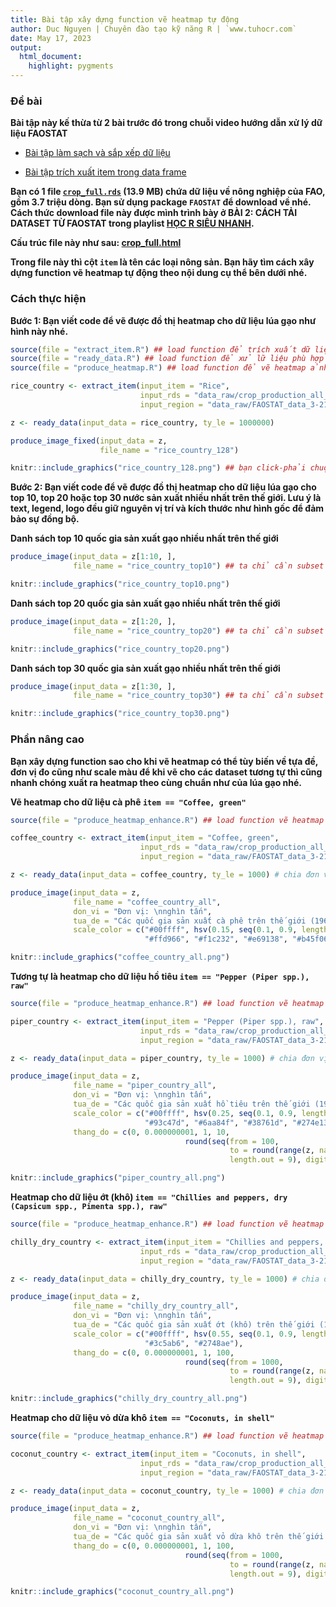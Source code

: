 ```yaml
---
title: Bài tập xây dựng function vẽ heatmap tự động
author: Duc Nguyen | Chuyên đào tạo kỹ năng R | `www.tuhocr.com`
date: May 17, 2023
output:
  html_document:
    highlight: pygments
---
```


### Đề bài

**Bài tập này kế thừa từ 2 bài trước đó trong chuỗi video hướng dẫn xử lý dữ liệu FAOSTAT**

* [Bài tập làm sạch và sắp xếp dữ liệu](https://studyr.netlify.app/faostat/data-cleaning.html)
    
* [Bài tập trích xuất item trong data frame](https://tuhocr.shinyapps.io/hack2/)

**Bạn có 1 file [`crop_full.rds`](https://studyr.netlify.app/faostat/data_raw/crop_production_all_data.rds) (13.9 MB) chứa dữ liệu về nông nghiệp của FAO, gồm 3.7 triệu dòng. Bạn sử dụng package `FAOSTAT` để download về nhé. Cách thức download file này được mình trình bày ở BÀI 2: CÁCH TẢI DATASET TỪ FAOSTAT trong playlist [HỌC R SIÊU NHANH](https://www.youtube.com/playlist?list=PLCKFKYBfLgPV07MhYMoOMlazOSS7KwKuA).**

**Cấu trúc file này như sau: [crop_full.html](https://studyr.netlify.app/faostat/crop_full.html)**

**Trong file này thì cột `item` là tên các loại nông sản. Bạn hãy tìm cách xây dựng function vẽ heatmap tự động theo nội dung cụ thể bên dưới nhé.**

### Cách thực hiện

**Bước 1: Bạn viết code để vẽ được đồ thị heatmap cho dữ liệu lúa gạo như hình này nhé.**

```r
source(file = "extract_item.R") ## load function để trích xuất dữ liệu theo item
source(file = "ready_data.R") ## load function để xử lữ liệu phù hợp vẽ heatmap
source(file = "produce_heatmap.R") ## load function để vẽ heatmap ảnh gốc để lấy vị trí tọa độ
```

```r
rice_country <- extract_item(input_item = "Rice",
                             input_rds = "data_raw/crop_production_all_data.rds",
                             input_region = "data_raw/FAOSTAT_data_3-21-2023.csv")
```

```r
z <- ready_data(input_data = rice_country, ty_le = 1000000)

produce_image_fixed(input_data = z,
                    file_name = "rice_country_128")
```

```r
knitr::include_graphics("rice_country_128.png") ## bạn click-phải chuột vào hình ảnh để xem full size nhé.
```

**Bước 2: Bạn viết code để vẽ được đồ thị heatmap cho dữ liệu lúa gạo cho top 10, top 20 hoặc top 30 nước sản xuất nhiều nhất trên thế giới. Lưu ý là text, legend, logo đều giữ nguyên vị trí và kích thước như hình gốc để đảm bảo sự đồng bộ.**

**Danh sách top 10 quốc gia sản xuất gạo nhiều nhất trên thế giới**

```r
produce_image(input_data = z[1:10, ],
              file_name = "rice_country_top10") ## ta chỉ cần subset 10 hàng đầu của matrix z

knitr::include_graphics("rice_country_top10.png")
```

**Danh sách top 20 quốc gia sản xuất gạo nhiều nhất trên thế giới**

```r
produce_image(input_data = z[1:20, ],
              file_name = "rice_country_top20") ## ta chỉ cần subset 10 hàng đầu của matrix z

knitr::include_graphics("rice_country_top20.png")
```

**Danh sách top 30 quốc gia sản xuất gạo nhiều nhất trên thế giới**

```r
produce_image(input_data = z[1:30, ],
              file_name = "rice_country_top30") ## ta chỉ cần subset 10 hàng đầu của matrix z

knitr::include_graphics("rice_country_top30.png")
```

### Phần nâng cao

**Bạn xây dựng function sao cho khi vẽ heatmap có thể tùy biến về tựa đề, đơn vị đo cũng như scale màu để khi vẽ cho các dataset tương tự thì cũng nhanh chóng xuất ra heatmap theo cùng chuẩn như của lúa gạo nhé.**

**Vẽ heatmap cho dữ liệu cà phê `item == "Coffee, green"`**

```r
source(file = "produce_heatmap_enhance.R") ## load function vẽ heatmap có nhiều tham số giúp customize đồ thị thuận tiện

coffee_country <- extract_item(input_item = "Coffee, green",
                             input_rds = "data_raw/crop_production_all_data.rds",
                             input_region = "data_raw/FAOSTAT_data_3-21-2023.csv")

z <- ready_data(input_data = coffee_country, ty_le = 1000) # chia đơn vị về nghìn tấn

produce_image(input_data = z,
              file_name = "coffee_country_all",
              don_vi = "Đơn vị: \nnghìn tấn",
              tua_de = "Các quốc gia sản xuất cà phê trên thế giới (1961–2021) | Nguồn: FAOSTAT | Đồ họa: tuhocr.com",
              scale_color = c("#00ffff", hsv(0.15, seq(0.1, 0.9, length.out = 6), 1), 
                              "#ffd966", "#f1c232", "#e69138", "#b45f06", "#783f04"))

knitr::include_graphics("coffee_country_all.png")
```

**Tương tự là heatmap cho dữ liệu hồ tiêu `item == "Pepper (Piper spp.), raw"`**

```r
source(file = "produce_heatmap_enhance.R") ## load function vẽ heatmap có nhiều tham số giúp customize đồ thị thuận tiện

piper_country <- extract_item(input_item = "Pepper (Piper spp.), raw",
                             input_rds = "data_raw/crop_production_all_data.rds",
                             input_region = "data_raw/FAOSTAT_data_3-21-2023.csv")

z <- ready_data(input_data = piper_country, ty_le = 1000) # chia đơn vị về nghìn tấn

produce_image(input_data = z,
              file_name = "piper_country_all",
              don_vi = "Đơn vị: \nnghìn tấn",
              tua_de = "Các quốc gia sản xuất hồ tiêu trên thế giới (1961–2021) | Nguồn: FAOSTAT | Đồ họa: tuhocr.com",
              scale_color = c("#00ffff", hsv(0.25, seq(0.1, 0.9, length.out = 6), 1), 
                              "#93c47d", "#6aa84f", "#38761d", "#274e13", "#1b360d"),
              thang_do = c(0, 0.000000001, 1, 10, 
                                       round(seq(from = 100, 
                                                 to = round(range(z, na.rm = TRUE)[2]*1.2, digits = -2),
                                                 length.out = 9), digits = 0))) ## chủ động thay đổi thang đo heatmap

knitr::include_graphics("piper_country_all.png")
```

**Heatmap cho dữ liệu ớt (khô) `item == "Chillies and peppers, dry (Capsicum spp., Pimenta spp.), raw"`**

```r
source(file = "produce_heatmap_enhance.R") ## load function vẽ heatmap có nhiều tham số giúp customize đồ thị thuận tiện

chilly_dry_country <- extract_item(input_item = "Chillies and peppers, dry (Capsicum spp., Pimenta spp.), raw",
                             input_rds = "data_raw/crop_production_all_data.rds",
                             input_region = "data_raw/FAOSTAT_data_3-21-2023.csv")

z <- ready_data(input_data = chilly_dry_country, ty_le = 1000) # chia đơn vị về nghìn tấn

produce_image(input_data = z,
              file_name = "chilly_dry_country_all",
              don_vi = "Đơn vị: \nnghìn tấn",
              tua_de = "Các quốc gia sản xuất ớt (khô) trên thế giới (1961–2021) | Nguồn: FAOSTAT | Đồ họa: tuhocr.com",
              scale_color = c("#00ffff", hsv(0.55, seq(0.1, 0.9, length.out = 9), 1), 
                              "#3c5ab6", "#2748ae"),
              thang_do = c(0, 0.000000001, 1, 100, 
                                       round(seq(from = 1000, 
                                                 to = round(range(z, na.rm = TRUE)[2]*1.1, digits = -2),
                                                 length.out = 9), digits = -2))) ## chủ động thay đổi thang đo heatmap

knitr::include_graphics("chilly_dry_country_all.png")
```

**Heatmap cho dữ liệu vỏ dừa khô `item == "Coconuts, in shell"`**

```r
source(file = "produce_heatmap_enhance.R") ## load function vẽ heatmap có nhiều tham số giúp customize đồ thị thuận tiện

coconut_country <- extract_item(input_item = "Coconuts, in shell",
                             input_rds = "data_raw/crop_production_all_data.rds",
                             input_region = "data_raw/FAOSTAT_data_3-21-2023.csv")

z <- ready_data(input_data = coconut_country, ty_le = 1000) # chia đơn vị về nghìn tấn

produce_image(input_data = z,
              file_name = "coconut_country_all",
              don_vi = "Đơn vị: \nnghìn tấn",
              tua_de = "Các quốc gia sản xuất vỏ dừa khô trên thế giới (1961–2021) | Nguồn: FAOSTAT | Đồ họa: tuhocr.com",
              thang_do = c(0, 0.000000001, 1, 100, 
                                       round(seq(from = 1000, 
                                                 to = round(range(z, na.rm = TRUE)[2]*1.2, digits = -4),
                                                 length.out = 9), digits = -3))) ## chủ động thay đổi thang đo heatmap

knitr::include_graphics("coconut_country_all.png")
```




